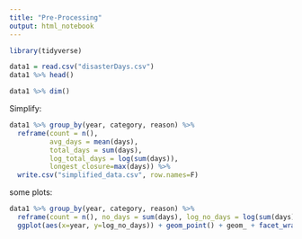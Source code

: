 ```yaml
---
title: "Pre-Processing"
output: html_notebook
---
```


```r
library(tidyverse)

data1 = read.csv("disasterDays.csv")
data1 %>% head()
```

```r
data1 %>% dim()
```

Simplify: 

```r
data1 %>% group_by(year, category, reason) %>%  
  reframe(count = n(), 
          avg_days = mean(days),
          total_days = sum(days), 
          log_total_days = log(sum(days)), 
          longest_closure=max(days)) %>% 
  write.csv("simplified_data.csv", row.names=F)

```

some plots: 

```r
data1 %>% group_by(year, category, reason) %>%  
  reframe(count = n(), no_days = sum(days), log_no_days = log(sum(days))) %>% 
  ggplot(aes(x=year, y=log_no_days)) + geom_point() + geom_ + facet_wrap(~category)
```

